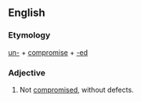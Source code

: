 ==English==

===Etymology===
[[un-]] + [[compromise]] + [[-ed]]

===Adjective===
{{en-adj}}

# Not [[compromised]], without defects.